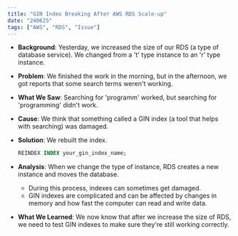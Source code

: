 ```yaml
---
title: "GIN Index Breaking After AWS RDS Scale-up"
date: "240625"
tags: ["AWS", "RDS", "Issue"]
---
```


- **Background**: Yesterday, we increased the size of our RDS (a type of database service). We changed from a 't' type instance to an 'r' type instance.

- **Problem**: We finished the work in the morning, but in the afternoon, we got reports that some search terms weren't working.

- **What We Saw**: Searching for 'programm' worked, but searching for 'programming' didn't work.

- **Cause**: We think that something called a GIN index (a tool that helps with searching) was damaged.

- **Solution**: We rebuilt the index.

  ```sql
  REINDEX INDEX your_gin_index_name;
  ```

- **Analysis**: When we change the type of instance, RDS creates a new instance and moves the database.

  - During this process, indexes can sometimes get damaged.
  - GIN indexes are complicated and can be affected by changes in memory and how fast the computer can read and write data.

- **What We Learned**: We now know that after we increase the size of RDS, we need to test GIN indexes to make sure they're still working correctly.
